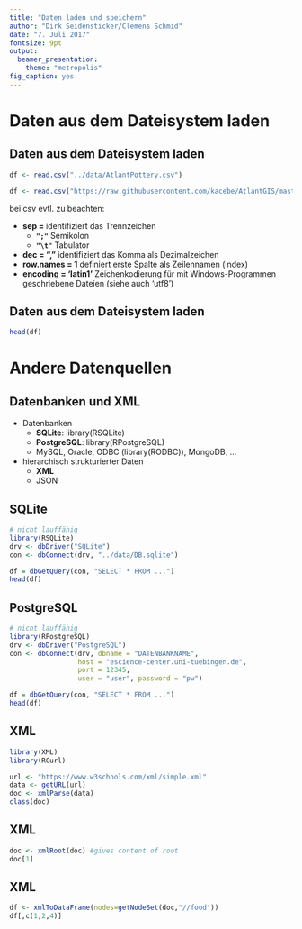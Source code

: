 ```yaml
---
title: "Daten laden und speichern"
author: "Dirk Seidensticker/Clemens Schmid"
date: "7. Juli 2017"
fontsize: 9pt
output:
  beamer_presentation:
    theme: "metropolis"
fig_caption: yes
---
```


# Daten aus dem Dateisystem laden

## Daten aus dem Dateisystem laden

```r
df <- read.csv("../data/AtlantPottery.csv")
```

```r
df <- read.csv("https://raw.githubusercontent.com/kacebe/AtlantGIS/master/tables/Finds.csv", sep = ',', encoding = 'UTF-8')
```

bei csv evtl. zu beachten:

* **sep = ** identifiziert das Trennzeichen
    * **`";"`** Semikolon
    * **`"\t"`** Tabulator
* **dec = ","** identifiziert das Komma als Dezimalzeichen
* **row.names = 1** definiert erste Spalte als Zeilennamen (index)
* **encoding = 'latin1'** Zeichenkodierung für mit Windows-Programmen geschriebene Dateien (siehe auch 'utf8')

## Daten aus dem Dateisystem laden

```r
head(df)
```


# Andere Datenquellen

## Datenbanken und XML

* Datenbanken
    * **SQLite**: library(RSQLite)
    * **PostgreSQL**: library(RPostgreSQL) 
    * MySQL, Oracle, ODBC (library(RODBC)), MongoDB, ...
* hierarchisch strukturierter Daten
    * **XML**
    * JSON

## SQLite

```r
# nicht lauffähig
library(RSQLite)
drv <- dbDriver("SQLite")
con <- dbConnect(drv, "../data/DB.sqlite")

df = dbGetQuery(con, "SELECT * FROM ...")
head(df)
```

## PostgreSQL

```r
# nicht lauffähig
library(RPostgreSQL)
drv <- dbDriver("PostgreSQL")
con <- dbConnect(drv, dbname = "DATENBANKNAME",
                 host = "escience-center.uni-tuebingen.de", 
                 port = 12345,
                 user = "user", password = "pw")

df = dbGetQuery(con, "SELECT * FROM ...")
head(df)
```


## XML

```r
library(XML)
library(RCurl)

url <- "https://www.w3schools.com/xml/simple.xml"
data <- getURL(url)
doc <- xmlParse(data)
class(doc)
```

## XML

```r
doc <- xmlRoot(doc) #gives content of root
doc[1]
```

## XML

```r
df <- xmlToDataFrame(nodes=getNodeSet(doc,"//food"))
df[,c(1,2,4)]
```












